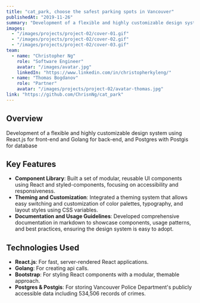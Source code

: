 ```yaml
---
title: "cat_park, choose the safest parking spots in Vancouver"
publishedAt: "2019-11-26"
summary: "Development of a flexible and highly customizable design system using React.js for front-end and Golang for back-end, and Postgres with Postgis for database"
images:
  - "/images/projects/project-02/cover-01.gif"
  - "/images/projects/project-02/cover-02.gif"
  - "/images/projects/project-02/cover-03.gif"
team:
  - name: "Christopher Ng"
    role: "Software Engineer"
    avatar: "/images/avatar.jpg"
    linkedIn: "https://www.linkedin.com/in/christopherkyleng/"
  - name: "Thomas Bogdanov"
    role: "Partner"
    avatar: "/images/projects/project-02/avatar-thomas.jpg"
link: "https://github.com/ChrisnNg/cat_park"
---
```


## Overview

Development of a flexible and highly customizable design system using React.js for front-end and Golang for back-end, and Postgres with Postgis for database

## Key Features

- **Component Library**: Built a set of modular, reusable UI components using React and styled-components, focusing on accessibility and responsiveness.
- **Theming and Customization**: Integrated a theming system that allows easy switching and customization of color palettes, typography, and layout styles using CSS variables.
- **Documentation and Usage Guidelines**: Developed comprehensive documentation in markdown to showcase components, usage patterns, and best practices, ensuring the design system is easy to adopt.

## Technologies Used

- **React.js**: For fast, server-rendered React applications.
- **Golang**: For creating api calls.
- **Bootstrap**: For styling React components with a modular, themable approach.
- **Postgres & Postgis**: For storing Vancouver Police Department's publicly accessible data including 534,506 records of crimes.
